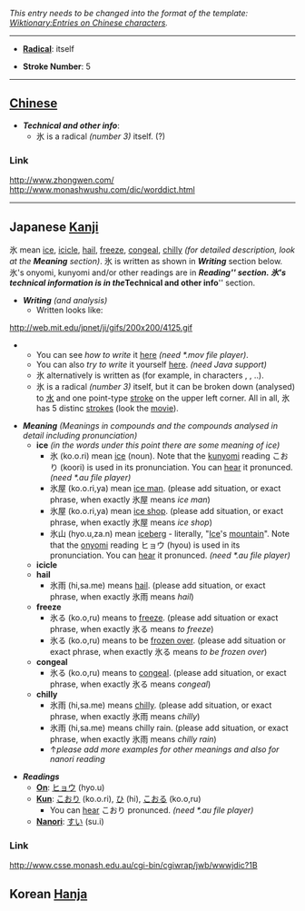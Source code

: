 ''This entry needs to be changed into the format of the template: [[Wiktionary:Entries on Chinese characters]].''
----

*'''[[Radical]]''': itself

*'''Stroke Number''': 5

----

== [[Chinese]] ==

*'''''Technical and other info''''':
**氷 is a radical ''(number 3)'' itself. (?)

===Link===
http://www.zhongwen.com/
http://www.monashwushu.com/dic/worddict.html

----

== Japanese [[Kanji]] ==

氷 mean [[ice]], [[icicle]], [[hail]], [[freeze]], [[congeal]], [[chilly]] ''(for detailed description, look at the '''Meaning''' section)''. 氷 is written as shown in '''''Writing''''' section below. 氷's onyomi, kunyomi and/or other readings are in '''''Reading''''' section. 氷's technical information is in the '''''Technical and other info''''' section.

*'''''Writing''''' ''(and analysis)''
**Written looks like:
http://web.mit.edu/jpnet/ji/gifs/200x200/4125.gif
**You can see ''how to write'' it [http://web.mit.edu/jpnet/ji/movies/4125.mov here] ''(need *.mov file player)''.
**You can also ''try to write'' it yourself [http://web.mit.edu/jpnet/ji/data/4125.html here]. ''(need Java support)''
**氷 alternatively is written as [[]] (for example, in characters [[]], [[]], ..).
**氷 is a radical ''(number 3)'' itself, but it can be broken down (analysed) to [[水]] and one point-type [[stroke]] on the upper left corner. All in all, 氷 has 5 distinc [[strokes]] (look the [http://web.mit.edu/jpnet/ji/movies/4125.mov movie]).

*'''''Meaning''''' ''(Meanings in compounds and the compounds analysed in detail including pronunciation)''
**'''ice''' ''(in the words under this point there are some meaning of ice)''
***氷 (ko.o.ri) mean [[ice]] (noun). Note that the [[kunyomi]] reading こおり (koori) is used in its pronunciation. You can [http://web.mit.edu/jpnet/ji/data/sound/koori.au hear] it pronunced. ''(need *.au file player)''
***氷屋 (ko.o.ri,ya) mean [[ice man]]. (please add situation, or exact phrase, when exactly 氷屋 means ''ice man'')
***氷屋 (ko.o.ri,ya) mean [[ice shop]]. (please add situation, or exact phrase, when exactly 氷屋 means ''ice shop'')
***氷山 (hyo.u,za.n) mean [[iceberg]] - literally, "[[Ice]]'s [[mountain]]". Note that the [[onyomi]] reading ヒョウ (hyou) is used in its pronunciation. You can [http://web.mit.edu/jpnet/ji/data/sound/hyouzan.au hear] it pronunced. ''(need *.au file player)''
**'''icicle'''
**'''hail'''
***氷雨 (hi,sa.me) means [[hail]]. (please add situation, or exact phrase, when exactly 氷雨 means ''hail'')
**'''freeze'''
***氷る (ko.o,ru) means to [[freeze]]. (please add situation or exact phrase, when exactly 氷る means ''to freeze'')
***氷る (ko.o,ru) means to be [[freeze over|frozen over]]. (please add situation or exact phrase, when exactly 氷る means ''to be frozen over'')
**'''congeal'''
***氷る (ko.o,ru) means to [[congeal]]. (please add situation, or exact phrase, when exactly 氷る means ''congeal'')
**'''chilly'''
***氷雨 (hi,sa.me) means [[chilly]]. (please add situation, or exact phrase, when exactly 氷雨 means ''chilly'')
***氷雨 (hi,sa.me) means chilly rain. (please add situation, or exact phrase, when exactly 氷雨 means ''chilly rain'')
***↑''please add more examples for other meanings and also for nanori reading''

*'''''Readings'''''
**'''[[On]]''': [[ヒョウ]] (hyo.u)
**'''[[Kun]]''': [[こおり]] (ko.o.ri), [[ひ]] (hi), [[こおる]] (ko.o,ru)
***You can [http://web.mit.edu/jpnet/ji/data/sound/koori.au hear] こおり pronunced. ''(need *.au file player)''
**'''[[Nanori]]''': [[すい]] (su.i)

===Link===
http://www.csse.monash.edu.au/cgi-bin/cgiwrap/jwb/wwwjdic?1B

== Korean [[Hanja]] ==